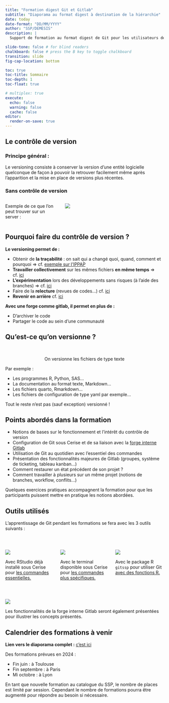 ```yaml
---
title: "Formation digest Git et Gitlab"
subtitle: "Diaporama au format digest à destination de la hiérarchie"
date: today
date-format: "DD/MM/YYYY"
author: "SSP/DEMESIS"
description: |
  Support de formation au format digest de Git pour les utilisateurs de R au MASA

slide-tone: false # for blind readers
chalkboard: false # press the B key to toggle chalkboard
transition: slide
fig-cap-location: bottom

toc: true
toc-title: Sommaire
toc-depth: 1
toc-float: true

# multiplex: true
execute:
  echo: false
  warning: false
  cache: false
editor:
  render-on-save: true
---
```


## Le contrôle de version

### Principe général :

Le versioning consiste à conserver la version d'une entité logicielle quelconque 
de façon à pouvoir la retrouver facilement même après l'apparition et la mise 
en place de versions plus récentes.

### Sans contrôle de version

::: columns
::: {.column width="35%"}
Exemple de ce que l'on peut trouver sur un server :  
:::

::: {.column width="65%"}
![](img/cerise_sans_versionning.png){fig-align="center"}  
:::

::::


## Pourquoi faire du contrôle de version ?

**Le versioning permet de :**  

- Obtenir de **la traçabilité** : on sait qui a changé quoi, quand, comment et pourquoi => cf. [exemple sur l'IPPAP](https://forge.agriculture.rie.gouv.fr/gitlab/ssp/bmis/ippap/-/issues/75){target="_blank"}  
- **Travailler collectivement** sur les mêmes fichiers **en même temps** => cf. [ici](https://ddotta.github.io/formation-git/#/git---un-mod%C3%A8le-distribu%C3%A9){target="_blank"}    
- **L'expérimentation** lors des développements sans risques (à l'aide des branches) => cf. [ici](https://ddotta.github.io/formation-git/#/d%C3%A9finition-des-branches){target="_blank"}  
- Faire de la **relecture** (revues de codes...) cf. [ici](https://ddotta.github.io/formation-git/#/les-relectures-ou-revues-de-code-avec-gitlab-12){target="_blank"}  
- **Revenir en arrière** cf. [ici](https://ddotta.github.io/formation-git/#/revenir-en-arri%C3%A8re-avec-gitlab-13){target="_blank"}  

[**Avec une forge comme gitlab, il permet en plus de :**]{.red}  

- [D'archiver le code]{.red}  
- [Partager le code au sein d'une communauté]{.red}  

## Qu'est-ce qu'on versionne ?

<br>

<p style="text-align: center;">[On versionne les fichiers de type texte]{.content-box-green}</p>

Par exemple :

-   Les programmes R, Python, SAS...\
-   La documentation au format texte, Markdown...\
-   Les fichiers quarto, Rmarkdown...\
-   Les fichiers de configuration de type yaml par exemple...

[Tout le reste n'est pas (sauf exception) versionné !]{.red}

## Points abordés dans la formation

- Notions de bases sur le fonctionnement et l'intérêt du contrôle de version
- Configuration de Git sous Cerise et de sa liaison avec la [forge interne Gitlab](https://forge.agriculture.rie.gouv.fr/gitlab/)
- Utilisation de Git au quotidien avec l'essentiel des commandes
- Présentation des fonctionnalités majeures de Gitlab (groupes, système de ticketing, tableau kanban...)
- Comment restaurer un état précédent de son projet ?
- Comment travailler à plusieurs sur un même projet (notions de branches, workflow, conflits...)

[Quelques exercices pratiques accompagnent la formation pour que les participants puissent mettre en pratique les notions abordées.]{.souligneRouge}

## Outils utilisés

L'apprentissage de Git pendant les formations se fera avec les 3 outils suivants :  

<br>

::: columns
::: {.column width="33%"}
![](img/icone_rstudio.png){fig-align="center"}  

Avec RStudio déjà installé sous Cerise pour <u>les commandes essentielles.</u> 

:::

::: {.column width="33%"}
![](img/icone_terminal.png){fig-align="center"}  

Avec le terminal disponible sous Cerise pour <u>les commandes plus spécifiques.</u> 

:::

::: {.column width="33%"}
![](img/icone_gitssp.png){fig-align="center"}  

Avec le package R `gitssp` pour utiliser Git <u>avec des fonctions R.</u> 

:::

::::

<br>

![](img/icone_gitlab.png){fig-align="center"}   

Les fonctionnalités de la forge interne Gitlab seront également présentées pour illustrer les concepts présentés. 


## Calendrier des formations à venir

**Lien vers le diaporama complet :** [c'est ici](https://ddotta.github.io/formation-git/#/title-slide)  

Des formations prévues en 2024 :  

- Fin juin : à Toulouse
- Fin septembre : à Paris
- Mi octobre : à Lyon

En tant que nouvelle formation au catalogue du SSP, le nombre de places est limité par session. Cependant le nombre de formations pourra être augmenté pour répondre au besoin si nécessaire.